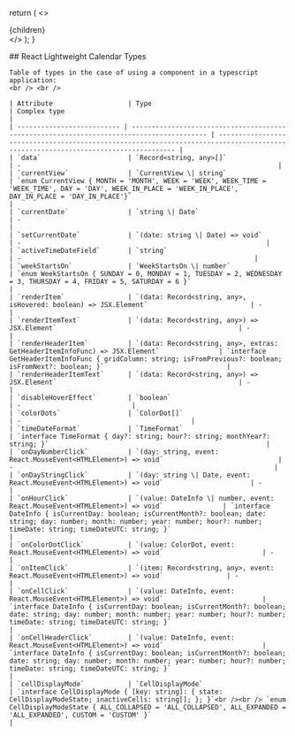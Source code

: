 
  return (
    <>
      <Meta
        description="Discover how to use TypeScript with react-lightweight-calendar. Explore the various TypeScript types and how they enhance your React calendar component for a robust development experience."
        keywords="react calendar typescript, react-lightweight-calendar types, typescript react calendar component, react calendar types guide, typescript calendar integration"
        title="Using TypeScript with React-Lightweight-Calendar: A Complete Guide"
        canonical="https://calendar-react.com/types"
      />
      <div>
        {children}
      </div>
    </>
  );
}

<wrapper>
    ## React Lightweight Calendar Types

    Table of types in the case of using a component in a typescript application:
    <br /> <br />

    | Attribute                   | Type                                                                                      | Complex type                                                                                                                       |
    | -------------------------- | ----------------------------------------------------------------------------------------- | --------------------------------------------------------------------------------------------------------------------------------- |
    | `data`                      | `Record<string, any>[]`                                                                  | -                                                                 |
    | `currentView`               | `CurrentView \| string`                                                                  | `enum CurrentView { MONTH = 'MONTH', WEEK = 'WEEK', WEEK_TIME = 'WEEK_TIME', DAY = 'DAY', WEEK_IN_PLACE = 'WEEK_IN_PLACE', DAY_IN_PLACE = 'DAY_IN_PLACE'}`                                                                            |
    | `currentDate`               | `string \| Date`                                                                         | -                                                                                      |
    | `setCurrentDate`            | `(date: string \| Date) => void`                                                         | -                                                              |
    | `activeTimeDateField`       | `string`                                                                                  | -                                                           |
    | `weekStartsOn`              | `WeekStartsOn \| number`                                                                 | `enum WeekStartsOn { SUNDAY = 0, MONDAY = 1, TUESDAY = 2, WEDNESDAY = 3, THURSDAY = 4, FRIDAY = 5, SATURDAY = 6 }`                                                                            |
    | `renderItem`                | `(data: Record<string, any>, isHovered: boolean) => JSX.Element`                          | -                                                        |
    | `renderItemText`            | `(data: Record<string, any>) => JSX.Element`                                              | -                                    |
    | `renderHeaderItem`          | `(data: Record<string, any>, extras: GetHeaderItemInfoFunc) => JSX.Element`               | `interface GetHeaderItemInfoFunc { gridColumn: string; isFromPrevious?: boolean; isFromNext?: boolean; }`                               |
    | `renderHeaderItemText`      | `(data: Record<string, any>) => JSX.Element`                                              | -               |
    | `disableHoverEffect`        | `boolean`                                                                                 | -                            |
    | `colorDots`                 | `ColorDot[]`                                                                             | -                                           |
    | `timeDateFormat`            | `TimeFormat`                                                                             | `interface TimeFormat { day?: string; hour?: string; monthYear?: string; }`                                                       |
    | `onDayNumberClick`          | `(day: string, event: React.MouseEvent<HTMLElement>) => void`                             | -                                                                  |
    | `onDayStringClick`          | `(day: string \| Date, event: React.MouseEvent<HTMLElement>) => void`                      | -                                                                    |
    | `onHourClick`               | `(value: DateInfo \| number, event: React.MouseEvent<HTMLElement>) => void`               | `interface DateInfo { isCurrentDay: boolean; isCurrentMonth?: boolean; date: string; day: number; month: number; year: number; hour?: number; timeDate: string; timeDateUTC: string; }`                                     |
    | `onColorDotClick`           | `(value: ColorDot, event: React.MouseEvent<HTMLElement>) => void`                         | -                                                                   |
    | `onItemClick`               | `(item: Record<string, any>, event: React.MouseEvent<HTMLElement>) => void`                | -                                                                       |
    | `onCellClick`               | `(value: DateInfo, event: React.MouseEvent<HTMLElement>) => void`                         | `interface DateInfo { isCurrentDay: boolean; isCurrentMonth?: boolean; date: string; day: number; month: number; year: number; hour?: number; timeDate: string; timeDateUTC: string; }`                                                        |
    | `onCellHeaderClick`         | `(value: DateInfo, event: React.MouseEvent<HTMLElement>) => void`                         | `interface DateInfo { isCurrentDay: boolean; isCurrentMonth?: boolean; date: string; day: number; month: number; year: number; hour?: number; timeDate: string; timeDateUTC: string; }`                                                                 |
    | `cellDisplayMode`           | `CellDisplayMode`                                                                        | `interface CellDisplayMode { [key: string]: { state: CellDisplayModeState; inactiveCells: string[]; }; }`<br /><br /> `enum CellDisplayModeState { ALL_COLLAPSED = 'ALL_COLLAPSED', ALL_EXPANDED = 'ALL_EXPANDED', CUSTOM = 'CUSTOM' }`                                                          |
</wrapper>